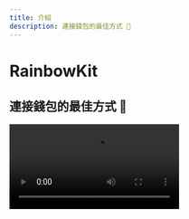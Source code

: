 ```yaml
---
title: 介紹
description: 連接錢包的最佳方式 🌈
---
```


# RainbowKit

## 連接錢包的最佳方式 🌈

<Video src="https://res.cloudinary.com/rainbowme/video/upload/s--aTmEjSrr--/f_auto:video,q_auto/v1/rainbowkit/site-assets/rainbowkit-video-cutdown-edit_gy0q16" />

RainbowKit 是一個 [React](https://reactjs.org/) 庫，使您輕鬆地為 dapp 添加錢包連接功能。 它直觀、響應迅速且可自定義。 它直觀、響應迅速且可自定義。 它直觀、響應迅速且可自定義。

### 功能

#### 錢包管理

為您的 dapp 提供現成的錢包管理。 除了處理錢包的連接和斷開連接外，RainbowKit 還支持眾多錢包，交換連接鏈，解析地址到 ENS，顯示餘額等更多功能！

#### 可自定義

您可以調整 RainbowKit 的 UI 以符合您的品牌。 您可以從一些預定義的重點顏色和邊框半徑配置中選擇。 對於更高級的使用情況，您可以提供完全自定義的主題，渲染您自己的按鈕並省略某些功能。 包含深色模式。

#### 行業標準

為了更好地與大多數產品互操作，我們依賴於 [viem](https://viem.sh) 和 [wagmi](https://wagmi.sh/)——該領域中最常用的庫。

像 EIP-1193 和 EIP-6963 這樣的錢包標準支持現成開箱即用，使得瀏覽器錢包用戶比以往更容易無縫連接其錢包到您的 dApp。

### 社區

我們很高興看到社區採用 RainbowKit，提出問題並提供反饋。 無論是功能請求，錯誤報告，還是展示項目，請參與進來！ 無論是功能請求，錯誤報告，還是展示項目，請參與進來！

- 提出一個 [問題](https://github.com/rainbow-me/rainbowkit/issues)
- 在 [Twitter](https://twitter.com/rainbowdotme) 上關注
- 分享您的 [反饋](https://github.com/rainbow-me/rainbowkit/discussions/new?category=feedback)
- 在 [Codesandbox](https://codesandbox.io/p/sandbox/github/rainbow-me/rainbowkit/tree/main/examples/with-next) 上嘗試
